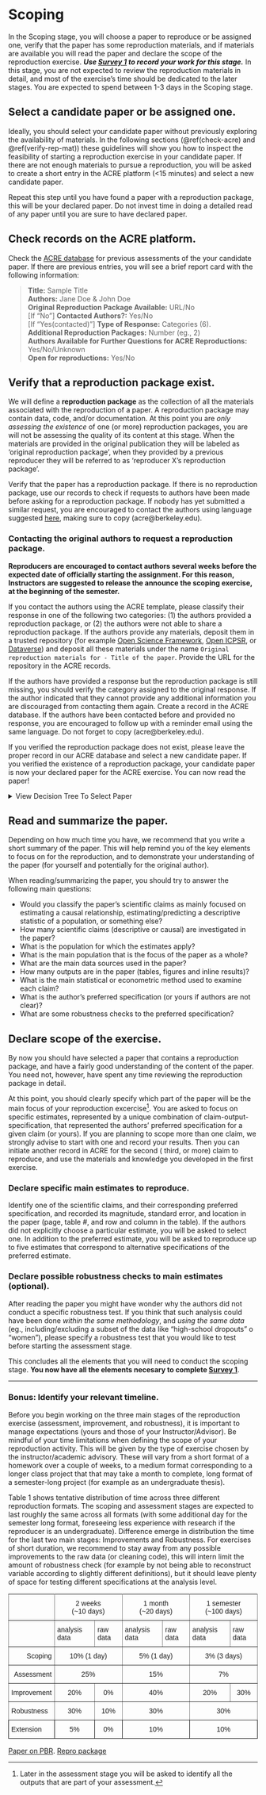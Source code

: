 # Scoping

In the Scoping stage, you will choose a paper to reproduce or be assigned one, verify that the paper has some reproduction materials, and if materials are available you will read the paper and declare the scope of the reproduction exercise. ***Use [Survey 1](https://berkeley.qualtrics.com/jfe/form/SV_3UWe5xu3qjeh0c5) to record your work for this stage.*** In this stage, you are not expected to review the reproduction materials in detail, and most of the exercise’s time should be dedicated to the later stages. You are expected to spend between 1-3 days in the Scoping stage. 


## Select a candidate paper or be assigned one. 

Ideally, you should select your candidate paper without previously exploring the availability of materials. In the following sections (\@ref(check-acre) and \@ref(verify-rep-mat)) these guidelines will show you how to inspect the feasibility of starting a reproduction exercise in your candidate paper. If there are not enough materials to pursue a reproduction, you will be asked to create a short entry in the ACRE platform (<15 minutes) and select a new candidate paper. 

Repeat this step until you have found a paper with a reproduction package, this will be your declared paper. Do not invest time in doing a detailed read of any paper until you are sure to have declared paper. 



## Check records on the ACRE platform. {#check-acre}


Check the [ACRE database](ADD LINK) for previous assessments of the your candidate paper. If there are previous entries, you will see a brief report card with the following information: 

> **Title:**  Sample Title   
> **Authors:**  Jane Doe & John Doe  
> **Original Reproduction Package Available:** URL/No  
> [If "No"] **Contacted Authors?:** Yes/No  
> [If "Yes(contacted)"] **Type of Response:** Categories (6).  
> **Additional Reproduction Packages:** Number (eg., 2)   
> **Authors Available for Further Questions for ACRE Reproductions:** Yes/No/Unknown   
> **Open for reproductions:** Yes/No  

## Verify that a reproduction package exist.  {#verify-rep-mat}

We will define a **reproduction package** as the collection of all the materials associated with the reproduction of a paper. A reproduction package may contain data, code, and/or documentation. At this point you are *only assessing the existence* of one (or more) reproduction packages, you are will not be assessing the quality of its content at this stage. When the materials are provided in the original publication they will be labeled as 'original reproduction package', when they provided by a previous reproducer they will be referred to as 'reproducer X's reproduction package'. 

Verify that the paper has a reproduction package. If there is no reproduction package, use our records to check if requests to authors have been made before asking for a reproduction package. If nobody has yet submitted a similar request, you are encouraged to contact the authors using language suggested [here](#for-reproducers-contacting-the-authors-of-the-original-study), making sure to copy (acre@berkeley.edu). 

### Contacting the original authors to request a reproduction package. {-}  

**Reproducers are encouraged to contact authors several weeks before the expected date of officially starting the assignment. For this reason, Instructors are suggested to release the announce the scoping exercise, at the beginning of the semester.**


If you contact the authors using the ACRE template, please classify their response in one of the following two categories: (1) the authors provided a reproduction package, or (2) the authors were not able to share a reproduction package. If the authors provide any materials, deposit them in a trusted repository (for example [Open Science Framework](https://osf.io/), [Open ICPSR](https://www.openicpsr.org/openicpsr/), or  [Dataverse](https://dataverse.org/)) and deposit all these materials under the name `Original reproduction materials for - Title of the paper`. Provide the URL for the repository in the ACRE records.

If the authors have provided a response but the reproduction package is still missing, you should verify the category assigned to the original response. If the author indicated that they cannot provide any additional information you are discouraged from contacting them again. Create a record in the ACRE database. If the authors have been contacted before and provided no response, you are encouraged to follow up with a reminder email using the same language. Do not forget to copy (acre@berkeley.edu). 

If you verified the reproduction package does not exist, please leave the proper record in our ACRE database and select a new candidate paper. If you verified the existence of a reproduction package, your candidate paper is now your declared paper for the ACRE exercise. You can now read the paper! 


<details><summary>View Decision Tree To Select Paper</summary>

```r
#JOEL: help to get this to run within the code chunk
#
mermaid("
graph TD
graph TD
	A0[Select Paper]-->A
  A[Check ACRE] --> B1[No paper entry]
  A[Check ACRE] --> B2[Paper entry]
  B1 --> |Create one|C1[Check materials]
  B2 --> C3[no R.P.]
  B2 --> C2[R.P. exists]		
  C3 --> D3[Previous contact?]
  D3 --> yes_fu[Yes <br> follow up?]
  D3 --> E1[No]
  E1 --> G2[Email]
  G2 --> resp_em1[Response]
  G2 --> resp_em2[No response]
  resp_em1 --> pos_resp1[Materials <br> open] 
  pos_resp1 --> RP_ex
  resp_em1 --> pos_resp2[Materials <br> closed]
  pos_resp2 --> RP_ex
  resp_em1 --> pos_resp3[Can't <br> partial]
  pos_resp3 -->rec_semi[Change paper?]
  rec_semi --> own_build
  rec_semi --> yes_change
  resp_em1 --> pos_resp5[Lost <br> open]
  pos_resp5 -->rec_semi
  resp_em1 --> pos_resp4[Can't <br> nothing]
  pos_resp4 --> yes_change

  resp_em1 --> pos_resp6[Lost <br> closed]
  pos_resp6 --> yes_change
  resp_em2 --> H4
  E1 --> G1[No email]
  G1 --> H4[R]
  yes_fu --> own_build
  yes_fu-->G2		
  yes_fu-->G1
  C1 --> RP_ex[R.P. exists]					 
  RP_ex-->R_RP[R]
  R_RP --> read_p["Read (Declared) Paper"]
  C2 --> read_p
  C1 --> D1[no R.P.]
  D1 --> I1[Change paper]
  I1-->yes_change[Yes]  
  yes_change--> H4  
  I1-->no_change[No]  
  no_change--> own_build[Build R.P.]
  no_change--> G2
  own_build --> RP_ex
  H4 --> A0

")  

```

![](candidate-paper.jpeg)

</details>

## Read and summarize the paper. {#read-sum}

Depending on how much time you have, we recommend that you write a short summary of the paper. This will help remind you of the key elements to focus on for the reproduction, and to demonstrate your understanding of the paper (for yourself and potentially for the original author).

When reading/summarizing the paper, you should try to answer the following main questions:  

 - Would you classify the paper's scientific claims as mainly focused on estimating a causal relationship, estimating/predicting a descriptive statistic of a population, or something else? 
 - How many scientific claims (descriptive or causal) are investigated in the paper? 
 - What is the population for which the estimates apply?
 - What is the main population that is the focus of the paper as a whole?
 - What are the main data sources used in the paper?
 - How many outputs are in the paper (tables, figures and inline results)?  
 - What is the main statistical or econometric method used to examine each claim?
 - What is the author's preferred specification (or yours if authors are not clear)?
 - What are some robustness checks to the preferred specification?
 


## Declare scope of the exercise.{#declare-estimates}
By now you should have selected a paper that contains a reproduction package, and have a fairly good understanding of the content of the paper. You need not, however, have spent any time reviewing the reproduction package in detail. 

At this point, you should clearly specify which part of the paper will be the main focus of your reproduction excercise^[Later in the assessment stage you will be asked to identify all the outputs that are part of your assessment.]. You are asked to focus on specific estimates, represented by a unique combination of claim-output-specification, that represented the authors’ preferred specification for a given claim (or yours). If you are planning to scope more than one claim, we strongly advise to start with one and record your results. Then you can initiate another record in ACRE for the second ( third, or more) claim to reproduce, and use the materials and knowledge you developed in the first exercise. 
    

### Declare specific main estimates to reproduce. {-}    

Identify one of the scientific claims, and their corresponding preferred specification, and recorded its magnitude, standard error, and location in the paper (page, table #, and row and column in the table). If the authors did not explicitly choose a particular estimate, you will be asked to select one.  In addition to the preferred estimate, you will be asked to reproduce up to five estimates that correspond to alternative specifications of the preferred estimate. 


### Declare possible robustness checks to main estimates (optional). {-}  
After reading the paper you might have wonder why the authors did not conduct a specific robustness test. If you think that such analysis could have been done *within the same methodology*, and *using the same data* (eg., including/excluding a subset of the data like "high-school dropouts" o "women"), please specify a robustness test that you would like to test before starting the assessment stage.  

This concludes all the elements that you will need to conduct the scoping stage. **You now have all the elements necesary to complete [Survey 1](https://berkeley.qualtrics.com/jfe/form/SV_3UWe5xu3qjeh0c5)**. 

-----

### Bonus: Identify your relevant timeline. {-} 

Before you begin working on the three main stages of the reproduction exercise (assessment, improvement, and robustness), it is important to manage expectations (yours and those of your Instructor/Advisor). Be mindful of your time limitations when defining the scope of your reproduction activity. This will be given by the type of exercise chosen by the instructor/academic advisory. These will vary from a short format of a homework over a couple of weeks, to a medium format corresponding to a longer class project that that may take a month to complete, long format of a semester-long project (for example as an undergraduate thesis).

Table 1 shows tentative distribution of time across three different reproduction formats. The scoping and assessment stages are expected to last roughly the same across all formats (with some additional day for the semester long format, foreseeing less experience with research if the reproducer is an undergraduate). Difference emerge in distribution the time for the last two main stages: Improvements and Robustness. For exercises of short duration, we recommend to stay away from any possible improvements to the raw data (or cleaning code), this will intern limit the amount of robustness check (for example by not being able to reconstruct variable according to slightly different definitions), but it should leave plenty of space for testing different specifications at the analysis level. 

<style type="text/css">
.tg  {border-collapse:collapse;border-spacing:0;}
.tg td{font-family:Arial, sans-serif;font-size:14px;padding:10px 5px;border-style:solid;border-width:1px;overflow:hidden;word-break:normal;border-color:black;}
.tg th{font-family:Arial, sans-serif;font-size:14px;font-weight:normal;padding:10px 5px;border-style:solid;border-width:1px;overflow:hidden;word-break:normal;border-color:black;}
.tg .tg-baqh{text-align:center;vertical-align:top}
.tg .tg-c3ow{border-color:inherit;text-align:center;vertical-align:top}
.tg .tg-0pky{border-color:inherit;text-align:left;vertical-align:top}
.tg .tg-dvpl{border-color:inherit;text-align:right;vertical-align:top}
.tg .tg-0lax{text-align:left;vertical-align:top}
</style>
<table class="tg">
  <tr>
    <th class="tg-0pky"></th>
    <th class="tg-c3ow" colspan="2">2 weeks <br> (~10 days)</th>
    <th class="tg-c3ow" colspan="2">1 month <br> (~20 days)</th>
    <th class="tg-c3ow" colspan="2">1 semester <br> (~100 days)</th>
  </tr>
  <tr>
    <td class="tg-0pky"></td>
    <td class="tg-0pky">analysis data</td>
    <td class="tg-0pky">raw data</td>
    <td class="tg-0pky">analysis data</td>
    <td class="tg-0pky">raw data</td>
    <td class="tg-0pky">analysis data</td>
    <td class="tg-0pky">raw data</td>
  </tr>
  <tr>
    <td class="tg-dvpl">Scoping</td>
    <td class="tg-c3ow" colspan="2">10% (1 day)</td>
    <td class="tg-c3ow" colspan="2">5% (1 day)</td>
    <td class="tg-c3ow" colspan="2">3% (3 days)</td>
  </tr>
  <tr>
    <td class="tg-dvpl">Assessment</td>
    <td class="tg-c3ow" colspan="2">25%</td>
    <td class="tg-c3ow" colspan="2">15%</td>
    <td class="tg-c3ow" colspan="2">7%</td>
  </tr>
  <tr>
    <td class="tg-0pky">Improvement</td>
    <td class="tg-c3ow">20%</td>
    <td class="tg-c3ow">0%</td>
    <td class="tg-c3ow" colspan="2">40%</td>
    <td class="tg-c3ow">20%</td>
    <td class="tg-c3ow">30%</td>
  </tr>
  <tr>
    <td class="tg-0pky">Robustness</td>
    <td class="tg-c3ow">30%</td>
    <td class="tg-c3ow">10%</td>
    <td class="tg-c3ow" colspan="2">30%</td>
    <td class="tg-c3ow" colspan="2">30%</td>
  </tr>
  <tr>
    <td class="tg-0lax">Extension</td>
    <td class="tg-baqh">5%</td>
    <td class="tg-baqh">0%</td>
    <td class="tg-baqh" colspan="2">10%</td>
    <td class="tg-baqh" colspan="2">10%</td>
  </tr>
</table>

[Paper on PBR](https://osf.io/4jvq2/download).  [Repro package](https://dataverse.harvard.edu/dataset.xhtml?persistentId=doi:10.7910/DVN/FPNITS)



 
 
